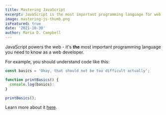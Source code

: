 ```yaml
---
title: Mastering JavaScript
excerpt: JavaScript is the most important programming language for web development. You probably don't know it well enough!
image: mastering-js-thumb.png
isFeatured: true
date: '2021-10-30'
author: Maria D. Campbell
---
```


JavaScript powers the web - it's **the** most important programming language you need to know as a web developer.

For example, you should understand code like this:

```js
const basics = 'Okay, that should not be too difficult actually';

function printBasics() {
  console.log(basics):
}

printBasics();
```

Learn more about it [here](https://academind.com).
